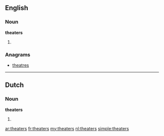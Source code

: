 ==English==

===Noun===
'''theaters'''
# {{plural of|[[theater]]}}

===Anagrams===
* [[theatres#English|theatres]]

----

==Dutch==

===Noun===
'''theaters'''
# {{nl-noun-form|pl=1|theater}}

[[ar:theaters]]
[[fr:theaters]]
[[my:theaters]]
[[nl:theaters]]
[[simple:theaters]]